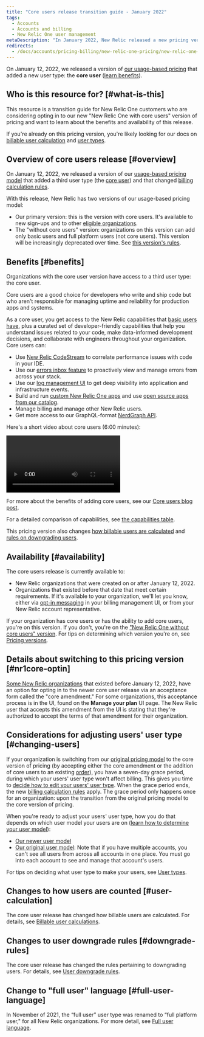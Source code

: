 ```yaml
---
title: "Core users release transition guide - January 2022"
tags:
  - Accounts
  - Accounts and billing
  - New Relic One user management
metaDescription: "In January 2022, New Relic released a new pricing version that included a new user type: core users."
redirects: 
  - /docs/accounts/pricing-billing/new-relic-one-pricing/new-relic-one-pricing-details
---
```


On January 12, 2022, we released a version of [our usage-based pricing](/docs/accounts/accounts-billing/new-relic-one-pricing-billing/new-relic-one-pricing-billing) that added a new user type: the **core user** ([learn benefits](#benefits)).

## Who is this resource for? [#what-is-this]

This resource is a transition guide for New Relic One customers who are considering opting in to our new "New Relic One with core users" version of pricing and want to learn about the benefits and availability of this release.

If you're already on this pricing version, you're likely looking for our docs on [billable user calculation](/docs/accounts/accounts-billing/new-relic-one-pricing-billing/user-count-billing) and [user types](/docs/accounts/accounts-billing/new-relic-one-user-management/user-type).

## Overview of core users release [#overview]

On January 12, 2022, we released a version of our [usage-based pricing model](/docs/accounts/accounts-billing/new-relic-one-pricing-billing/new-relic-one-pricing-billing) that added a third user type (the [core user](#benefits)) and that changed [billing calculation rules](/docs/accounts/accounts-billing/new-relic-one-pricing-billing/user-count-billing).

With this release, New Relic has two versions of our usage-based pricing model:

* Our primary version: this is the version with core users. It's available to new sign-ups and to other [eligible organizations](#availability).
* The "without core users" version: organizations on this version can add only basic users and full platform users (not core users). This version will be increasingly deprecated over time. See [this version's rules](/docs/accounts/accounts-billing/new-relic-one-pricing-billing/user-count-billing#non-core).

## Benefits [#benefits]

Organizations with the core user version have access to a third user type: the core user.

Core users are a good choice for developers who write and ship code but who aren't responsible for managing uptime and reliability for production apps and systems.

As a core user, you get access to the New Relic capabilities that [basic users have](/docs/accounts/accounts-billing/new-relic-one-user-management/user-type), plus a curated set of developer-friendly capabilities that help you understand issues related to your code, make data-informed development decisions, and collaborate with engineers throughout your organization. Core users can:

* Use [New Relic CodeStream](/docs/codestream/start-here/new-relic-codestream-quick-start) to correlate performance issues with code in your IDE.
* Use our [errors inbox feature](/docs/errors-inbox/errors-inbox) to proactively view and manage errors from across your stack.
* Use our [log management UI](/docs/logs/get-started/get-started-log-management) to get deep visibility into application and infrastructure events.
* Build and run [custom New Relic One apps](/docs/new-relic-one/use-new-relic-one/build-new-relic-one/build-custom-new-relic-one-application) and use [open source apps from our catalog](https://opensource.newrelic.com/nerdpacks).
* Manage billing and manage other New Relic users.
* Get more access to our GraphQL-format [NerdGraph API](/docs/apis/nerdgraph/get-started/introduction-new-relic-nerdgraph).

Here's a short video about core users (6:00 minutes):

<Video
  id="UAkAsGBfm_s"
  type="youtube"
/>

For more about the benefits of adding core users, see our [Core users blog post](https://newrelic.com/blog/nerdlog/core-user-usage-pricing).

For a detailed comparison of capabilities, see [the capabilities table](/docs/accounts/accounts-billing/new-relic-one-user-management/user-type#user-type-capabilities).

This pricing version also changes [how billable users are calculated](/docs/accounts/accounts-billing/new-relic-one-pricing-billing/user-count-billing#user-calculation) and [rules on downgrading users](/docs/accounts/accounts-billing/new-relic-one-pricing-billing/user-count-billing#downgrade-rules).

## Availability [#availability]

The core users release is currently available to:

* New Relic organizations that were created on or after January 12, 2022.
* Organizations that existed before that date that meet certain requirements. If it's available to your organization, we'll let you know, either via [opt-in messaging](#nr1core-optin) in your billing management UI, or from your New Relic account representative.

If your organization has core users or has the ability to add core users, you're on this version. If you don't, you're on the ["New Relic One without core users" version](#overview). For tips on determining which version you're on, see [Pricing versions](/docs/accounts/accounts-billing/new-relic-one-pricing-billing/user-count-billing#pricing-versions).

## Details about switching to this pricing version [#nr1core-optin]

[Some New Relic organizations](#availability) that existed before January 12, 2022, have an option for opting in to the newer core user release via an acceptance form called the "core amendment." For some organizations, this acceptance process is in the UI, found on the **Manage your plan** UI page. The New Relic user that accepts this amendment from the UI is stating that they're authorized to accept the terms of that amendment for their organization.

## Considerations for adjusting users' user type [#changing-users]

If your organization is switching from our [original pricing model](/docs/accounts/original-accounts-billing/product-pricing/product-based-pricing) to the core version of pricing (by accepting either the core amendment or the addition of core users to an existing [order](/docs/licenses/license-information/product-definitions/new-relic-one-pricing-definitions/#order)), you have a seven-day grace period, during which your users' user type won't affect billing. This gives you time to [decide how to edit your users' user type](/docs/accounts/accounts-billing/new-relic-one-user-management/user-type/#choose-user-type). When the grace period ends, the new [billing calculation rules](/docs/accounts/accounts-billing/new-relic-one-pricing-billing/user-count-billing) apply. The grace period only happens once for an organization: upon the transition from the original pricing model to the core version of pricing.

When you're ready to adjust your users' user type, how you do that depends on which user model your users are on ([learn how to determine your user model](/docs/accounts/original-accounts-billing/original-users-roles/overview-user-models)):

* [Our newer user model](/docs/accounts/accounts-billing/new-relic-one-user-management/user-management-ui-and-tasks/#edit-user-type)
* [Our original user model](/docs/accounts/original-accounts-billing/original-users-roles/users-roles-original-user-model/#update-user-type): Note that if you have multiple accounts, you can't see all users from across all accounts in one place. You must go into each account to see and manage that account's users.

For tips on deciding what user type to make your users, see [User types](/docs/accounts/accounts-billing/new-relic-one-user-management/user-type).

## Changes to how users are counted [#user-calculation]

The core user release has changed how billable users are calculated. For details, see [Billable user calculations](/docs/accounts/accounts-billing/new-relic-one-pricing-billing/user-count-billing#user-count).

## Changes to user downgrade rules [#downgrade-rules]

The core user release has changed the rules pertaining to downgrading users. For details, see [User downgrade rules](/docs/accounts/accounts-billing/new-relic-one-pricing-billing/user-count-billing#user-downgrade-rules).

## Change to "full user" language [#full-user-language]

In November of 2021, the “full user” user type was renamed to “full platform user," for all New Relic organizations. For more detail, see [Full user language](/docs/accounts/accounts-billing/new-relic-one-user-management/user-type#full-user-language).
